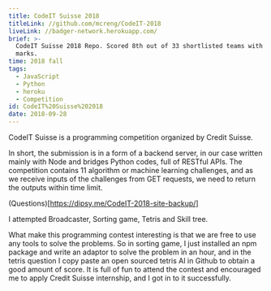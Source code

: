 ```yaml
---
title: CodeIT Suisse 2018
titleLink: //github.com/mcreng/CodeIT-2018
liveLink: //badger-network.herokuapp.com/
brief: >-
  CodeIT Suisse 2018 Repo. Scored 8th out of 33 shortlisted teams with 4141
  marks.
time: 2018 fall
tags:
  - JavaScript
  - Python
  - heroku
  - Competition
id: CodeIT%20Suisse%202018
date: 2018-09-28
---
```


CodeIT Suisse is a programming competition organized by Credit Suisse.

In short, the submission is in a form of a backend server, in our case written mainly with Node and bridges Python codes, full of RESTful APIs. The competition contains 11 algorithm or machine learning challenges, and as we receive inputs of the challenges from GET requests, we need to return the outputs within time limit.

(Questions)[https://dipsy.me/CodeIT-2018-site-backup/]

I attempted Broadcaster, Sorting game, Tetris and Skill tree.

What make this programming contest interesting is that we are free to use any tools to solve the problems. So in sorting game, I just installed an npm package and write an adaptor to solve the problem in an hour, and in the tetris question I copy paste an open sourced tetris AI in Github to obtain a good amount of score. It is full of fun to attend the contest and encouraged me to apply Credit Suisse internship, and I got in to it successfully.
